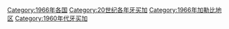 [[Category:1966年各国|Category:1966年各国]]
[[Category:20世纪各年牙买加|Category:20世纪各年牙买加]]
[[Category:1966年加勒比地区|Category:1966年加勒比地区]]
[[Category:1960年代牙买加|Category:1960年代牙买加]]